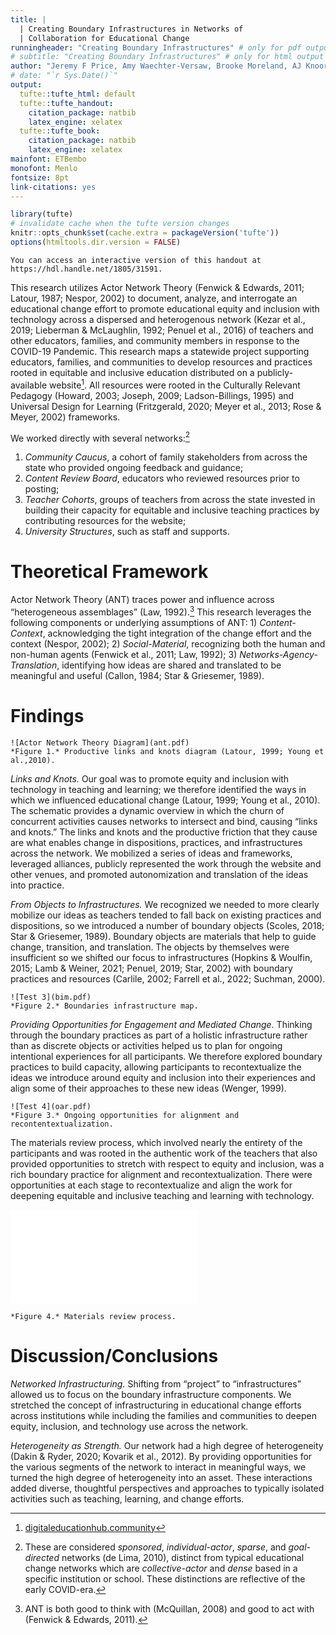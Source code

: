 ```yaml
---
title: |
  | Creating Boundary Infrastructures in Networks of
  | Collaboration for Educational Change
runningheader: "Creating Boundary Infrastructures" # only for pdf output
# subtitle: "Creating Boundary Infrastructures" # only for html output
author: "Jeremy F Price, Amy Waechter-Versaw, Brooke Moreland, AJ Knoors"
# date: "`r Sys.Date()`"
output:
  tufte::tufte_html: default
  tufte::tufte_handout:
    citation_package: natbib
    latex_engine: xelatex
  tufte::tufte_book:
    citation_package: natbib
    latex_engine: xelatex
mainfont: ETBembo
monofont: Menlo
fontsize: 8pt
link-citations: yes
---
```


```r
library(tufte)
# invalidate cache when the tufte version changes
knitr::opts_chunk$set(cache.extra = packageVersion('tufte'))
options(htmltools.dir.version = FALSE)
```

```marginfigure
You can access an interactive version of this handout at https://hdl.handle.net/1805/31591.
```

This research utilizes Actor Network Theory (Fenwick & Edwards, 2011; Latour, 1987; Nespor, 2002) to document, analyze, and interrogate an educational change effort to promote educational equity and inclusion with technology across a dispersed and heterogenous network (Kezar et al., 2019; Lieberman & McLaughlin, 1992; Penuel et al., 2016) of teachers and other educators, families, and community members in response to the COVID-19 Pandemic. This research maps a statewide project supporting educators, families, and communities to develop resources and practices rooted in equitable and inclusive education distributed on a publicly-available website[^1]. All resources were rooted in the Culturally Relevant Pedagogy (Howard, 2003; Joseph, 2009; Ladson-Billings, 1995) and Universal Design for Learning (Fritzgerald, 2020; Meyer et al., 2013; Rose & Meyer, 2002) frameworks.

We worked directly with several networks:[^2]

  1. *Community Caucus*, a cohort of family stakeholders from across the state who provided ongoing feedback and guidance;
  2. *Content Review Board*, educators who reviewed resources prior to posting;
  3. *Teacher Cohorts*, groups of teachers from across the state invested in building their capacity for equitable and inclusive teaching practices by contributing resources for the website;
  4. *University Structures*, such as staff and supports.

[^1]: [digitaleducationhub.community](https://digitaleducationhub.community/)
[^2]: These are considered *sponsored*, *individual-actor*, *sparse*, and *goal-directed* networks (de Lima, 2010), distinct from typical educational change networks which are *collective-actor* and *dense* based in a specific institution or school. These distinctions are reflective of the early COVID-era.

# Theoretical Framework

Actor Network Theory (ANT) traces power and influence across "heterogeneous assemblages" (Law, 1992).[^3] This research leverages the following components or underlying assumptions of ANT: 1) *Content-Context*, acknowledging the tight integration of the change effort and the context (Nespor, 2002); 2) *Social-Material*, recognizing both the human and non-human agents (Fenwick et al., 2011; Law, 1992); 3) *Networks-Agency-Translation*, identifying how ideas are shared and translated to be meaningful and useful (Callon, 1984; Star & Griesemer, 1989).

[^3]: ANT is both good to think with (McQuillan, 2008) and good to act with (Fenwick & Edwards, 2011).

# Findings

```marginfigure
![Actor Network Theory Diagram](ant.pdf)
*Figure 1.* Productive links and knots diagram (Latour, 1999; Young et al.,2010).
```

*Links and Knots.* Our goal was to promote equity and inclusion with technology in teaching and learning; we therefore identified the ways in which we influenced educational change (Latour, 1999; Young et al., 2010). The schematic provides a dynamic overview in which the churn of concurrent activities causes networks to intersect and bind, causing "links and knots." The links and knots and the productive friction that they cause are what enables change in dispositions, practices, and infrastructures across the network. We mobilized a series of ideas and frameworks, leveraged alliances, publicly represented the work through the website and other venues, and promoted autonomization and translation of the ideas into practice.

*From Objects to Infrastructures.* We recognized we needed to more clearly mobilize our ideas as teachers tended to fall back on existing practices and dispositions, so we introduced a number of boundary objects (Scoles, 2018; Star & Griesemer, 1989). Boundary objects are materials that help to guide change, transition, and translation. The objects by themselves were insufficient so we shifted our focus to infrastructures (Hopkins & Woulfin, 2015; Lamb & Weiner, 2021; Penuel, 2019; Star, 2002) with boundary practices and resources (Carlile, 2002; Farrell et al., 2022; Suchman, 2000).

```marginfigure
![Test 3](bim.pdf)
*Figure 2.* Boundaries infrastructure map.
```

*Providing Opportunities for Engagement and Mediated Change.* Thinking through the boundary practices as part of a holistic infrastructure rather than as discrete objects or activities helped us to plan for ongoing intentional experiences for all participants. We therefore explored boundary practices to build capacity, allowing participants to recontextualize the ideas we introduce around equity and inclusion into their experiences and align some of their approaches to these new ideas (Wenger, 1999).

```marginfigure
![Test 4](oar.pdf)
*Figure 3.* Ongoing opportunities for alignment and recontentextualization.
```

The materials review process, which involved nearly the entirety of the participants and was rooted in the authentic work of the teachers that also provided opportunities to stretch with respect to equity and inclusion, was a rich boundary practice for alignment and recontextualization. There were opportunities at each stage to recontextualize and align the work for deepening equitable and inclusive teaching and learning with technology.

![](lpw.pdf)
```marginfigure
*Figure 4.* Materials review process.
```
# Discussion/Conclusions

*Networked Infrastructuring.* Shifting from "project" to "infrastructures" allowed us to focus on the boundary infrastructure components. We stretched the concept of infrastructuring in educational change efforts across institutions while including the families and communities to deepen equity, inclusion, and technology use across the network.

*Heterogeneity as Strength.* Our network had a high degree of heterogeneity (Dakin & Ryder, 2020; Kovarik et al., 2012). By providing opportunities for the various segments of the network to interact in meaningful ways, we turned the high degree of heterogeneity into an asset. These interactions added diverse, thoughtful perspectives and approaches to typically isolated activities such as teaching, learning, and change efforts.
